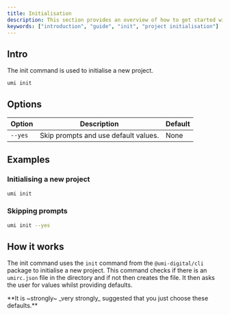 ```yaml
---
title: Initialisation
description: This section provides an overview of how to get started with the umi init command.
keywords: ["introduction", "guide", "init", "project initialisation"]
---
```


## Intro

The init command is used to initialise a new project.

```bash copy
umi init
```

## Options

| Option | Description | Default |
| --- | --- | --- |
| `--yes` | Skip prompts and use default values. | None |

## Examples

### Initialising a new project

```bash copy
umi init
```

### Skipping prompts

```bash copy
umi init --yes
```

## How it works

The init command uses the `init` command from the `@umi-digital/cli` package to initialise a new project. This command checks if there is an `umirc.json` file in the directory
and if not then creates the file. It then asks the user for values whilst providing defaults.

<Note title="Note" type="warning">
  **It is ~strongly~ _very strongly_ suggested that you just choose these defaults.**
</Note>
